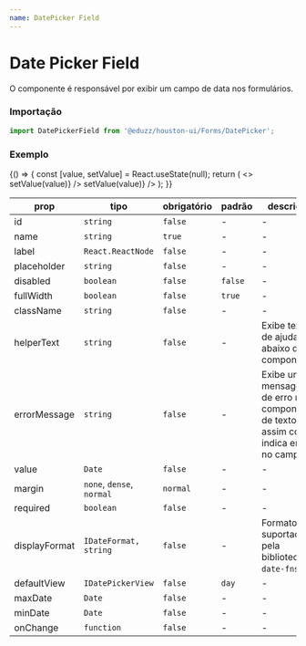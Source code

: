 ```yaml
---
name: DatePicker Field
---
```




# Date Picker Field

O componente é responsável por exibir um campo de data nos formulários.

### Importação

```js
import DatePickerField from '@eduzz/houston-ui/Forms/DatePicker';
```

### Exemplo

<Playground>
  {() => {
    const [value, setValue] = React.useState(null);
    return (
      <>
        <DatePickerField label='Data' value={value} onChange={value => setValue(value)} />
        <DatePickerField label='Data' value={value} onChange={value => setValue(value)} />
      </>
    );
  }}
</Playground>

| prop          | tipo                      | obrigatório | padrão  | descrição                                                                           |
| ------------- | ------------------------- | ----------- | ------- | ----------------------------------------------------------------------------------- |
| id            | `string`                  | `false`     | -       | -                                                                                   |
| name          | `string`                  | `true`      | -       | -                                                                                   |
| label         | `React.ReactNode`         | `false`     | -       | -                                                                                   |
| placeholder   | `string`                  | `false`     | -       | -                                                                                   |
| disabled      | `boolean`                 | `false`     | `false` | -                                                                                   |
| fullWidth     | `boolean`                 | `false`     | `true`  | -                                                                                   |
| className     | `string`                  | `false`     | -       | -                                                                                   |
| helperText    | `string`                  | `false`     | -       | Exibe texto de ajuda abaixo do componente.                                          |
| errorMessage  | `string`                  | `false`     | -       | Exibe uma mensagem de erro no componente de texto, assim como indica erro no campo. |
| value         | `Date`                    | `false`     | -       | -                                                                                   |
| margin        | `none`, `dense`, `normal` | `normal`    | -       | -                                                                                   |
| required      | `boolean`                 | `false`     | -       | -                                                                                   |
| displayFormat | `IDateFormat, string`     | `false`     | -       | Formatos suportados pela biblioteca `date-fns`.                                     |
| defaultView   | `IDatePickerView`         | `false`     | `day`   | -                                                                                   |
| maxDate       | `Date`                    | `false`     | -       | -                                                                                   |
| minDate       | `Date`                    | `false`     | -       | -                                                                                   |
| onChange      | `function`                | `false`     | -       | -                                                                                   |
